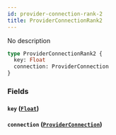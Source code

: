 ```yaml
---
id: provider-connection-rank-2
title: ProviderConnectionRank2
---
```


No description

```graphql
type ProviderConnectionRank2 {
  key: Float
  connection: ProviderConnection
}
```

### Fields

#### `key` ([`Float`](/v1/scalars/float))

#### `connection` ([`ProviderConnection`](/v1/objects/provider-connection))
